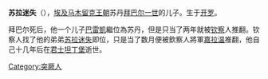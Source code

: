{{unreferenced|time=2013-05-04T03:41:49+00:00}}
{{expand|time=2010-05-15T13:14:00+00:00}}
'''苏拉迷失'''（{{bd|1272年||1291年||S}}），[[埃及|埃及]][[马木留克王朝|马木留克王朝]]苏丹[[拜巴尔一世|拜巴尔一世]]的儿子。生于[[开罗|开罗]]。

拜巴尔死后，他一个儿子[[穆罕默德·巴雷凱·汗|巴雷凱]]繼位為苏丹，但是只当了两年就被[[钦察|钦察]]人推翻。钦察人找了他的弟弟[[苏拉迷失|苏拉迷失]]即位，只是当了数月便被欽察人將軍[[嘉拉温|嘉拉温]]推翻，他自己十几年后在[[君士坦丁堡|君士坦丁堡]]逝世。


{{s-start}}
{{s-hou|[[巴赫里王朝|巴赫里王朝]]||1272年||1291年|[[馬木留克王朝|馬木留克王朝]]}}
{{s-bef|before=[[穆罕默德·巴雷凱·汗|巴雷凱]]}}
{{s-ttl|title={{link-en|馬木留克蘇丹|List of Mamluk sultans}}|years=1279年8月－1279年11月}}
{{s-aft|after=[[嘉拉温|嘉拉温]]}}
{{s-end}}


{{Africa-bio-stub}}
[[Category:突厥人|Category:突厥人]]